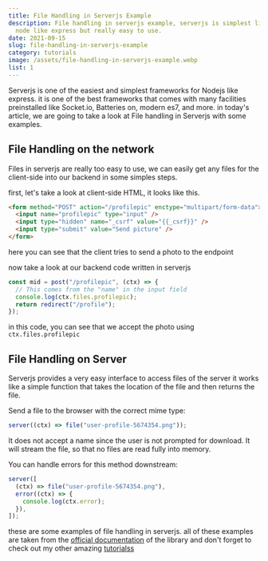 ```yaml
---
title: File Handling in Serverjs Example
description: File handling in serverjs example, serverjs is simplest library for
  node like express but really easy to use.
date: 2021-09-15
slug: file-handling-in-serverjs-example
category: tutorials
image: /assets/file-handling-in-serverjs-example.webp
list: 1
---
```


Serverjs is one of the easiest and simplest frameworks for Nodejs like express. it is one of the best frameworks that comes with many facilities preinstalled like Socket.io, Batteries on, modern es7, and more. in today's article, we are going to take a look at File handling in Serverjs with some examples.

## File Handling on the network

Files in serverjs are really too easy to use, we can easily get any files for the client-side into our backend in some simples steps.

first, let's take a look at client-side HTML, it looks like this.

```html
<form method="POST" action="/profilepic" enctype="multipart/form-data">
  <input name="profilepic" type="input" />
  <input type="hidden" name="_csrf" value="{{_csrf}}" />
  <input type="submit" value="Send picture" />
</form>
```

here you can see that the client tries to send a photo to the endpoint

now take a look at our backend code written in serverjs

```javascript
const mid = post("/profilepic", (ctx) => {
  // This comes from the "name" in the input field
  console.log(ctx.files.profilepic);
  return redirect("/profile");
});
```

in this code, you can see that we accept the photo using `ctx.files.profilepic`

## File Handling on Server

Serverjs provides a very easy interface to access files of the server it works like a simple function that takes the location of the file and then returns the file.

Send a file to the browser with the correct mime type:

```javascript
server((ctx) => file("user-profile-5674354.png"));
```

It does not accept a name since the user is not prompted for download. It will stream the file, so that no files are read fully into memory.

You can handle errors for this method downstream:

```javascript
server([
  (ctx) => file("user-profile-5674354.png"),
  error((ctx) => {
    console.log(ctx.error);
  }),
]);
```

these are some examples of file handling in serverjs. all of these examples are taken from the [official documentation](https://serverjs.io/documentation/) of the library and don't forget to check out my other amazing [tutorialss](/tutorials/)
